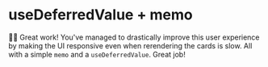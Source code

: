 # useDeferredValue + memo

👨‍💼 Great work! You've managed to drastically improve this user experience by
making the UI responsive even when rerendering the cards is slow. All with a
simple `memo` and a `useDeferredValue`. Great job!

